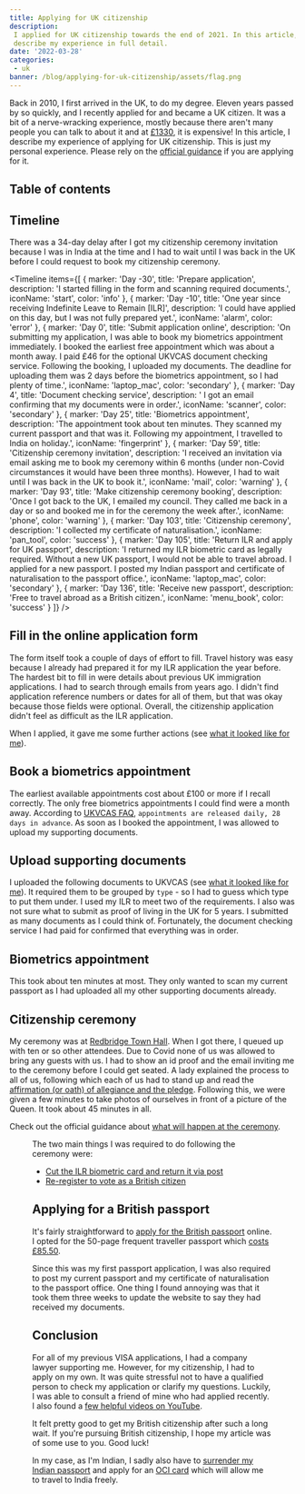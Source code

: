 ```yaml
---
title: Applying for UK citizenship
description:
 I applied for UK citizenship towards the end of 2021. In this article, I
 describe my experience in full detail.
date: '2022-03-28'
categories:
 - uk
banner: /blog/applying-for-uk-citizenship/assets/flag.png
---
```


Back in 2010, I first arrived in the UK, to do my degree. Eleven years passed by
so quickly, and I recently applied for and became a UK citizen. It was a bit of
a nerve-wracking experience, mostly because there aren't many people you can
talk to about it and at
[£1330](https://www.gov.uk/apply-citizenship-indefinite-leave-to-remain), it is
expensive! In this article, I describe my experience of applying for UK
citizenship. This is just my personal experience. Please rely on the
[official guidance](https://www.gov.uk/apply-citizenship-indefinite-leave-to-remain/how-to-apply)
if you are applying for it.

<!--more-->

## Table of contents

## Timeline

<Alert severity="info">
 There was a 34-day delay after I got my citizenship ceremony invitation because
 I was in India at the time and I had to wait until I was back in the UK before
 I could request to book my citizenship ceremony.
</Alert>

<Timeline
 items={[
  {
   marker: 'Day -30',
   title: 'Prepare application',
   description:
    'I started filling in the form and scanning required documents.',
   iconName: 'start',
   color: 'info'
  },
  {
   marker: 'Day -10',
   title: 'One year since receiving Indefinite Leave to Remain [ILR]',
   description:
    'I could have applied on this day, but I was not fully prepared yet.',
   iconName: 'alarm',
   color: 'error'
  },
  {
   marker: 'Day 0',
   title: 'Submit application online',
   description:
    'On submitting my application, I was able to book my biometrics appointment immediately. I booked the earliest free appointment which was about a month away. I paid £46 for the optional UKVCAS document checking service. Following the booking, I uploaded my documents. The deadline for uploading them was 2 days before the biometrics appointment, so I had plenty of time.',
   iconName: 'laptop_mac',
   color: 'secondary'
  },
  {
   marker: 'Day 4',
   title: 'Document checking service',
   description: ' I got an email confirming that my documents were in order.',
   iconName: 'scanner',
   color: 'secondary'
  },
  {
   marker: 'Day 25',
   title: 'Biometrics appointment',
   description:
    'The appointment took about ten minutes. They scanned my current passport and that was it. Following my appointment, I travelled to India on holiday.',
   iconName: 'fingerprint'
  },
  {
   marker: 'Day 59',
   title: 'Citizenship ceremony invitation',
   description:
    'I received an invitation via email asking me to book my ceremony within 6 months (under non-Covid circumstances it would have been three months). However, I had to wait until I was back in the UK to book it.',
   iconName: 'mail',
   color: 'warning'
  },
  {
   marker: 'Day 93',
   title: 'Make citizenship ceremony booking',
   description:
    'Once I got back to the UK, I emailed my council. They called me back in a day or so and booked me in for the ceremony the week after.',
   iconName: 'phone',
   color: 'warning'
  },
  {
   marker: 'Day 103',
   title: 'Citizenship ceremony',
   description: 'I collected my certificate of naturalisation.',
   iconName: 'pan_tool',
   color: 'success'
  },
  {
   marker: 'Day 105',
   title: 'Return ILR and apply for UK passport',
   description:
    'I returned my ILR biometric card as legally required. Without a new UK passport, I would not be able to travel abroad. I applied for a new passport. I posted my Indian passport and  certificate of naturalisation to the passport office.',
   iconName: 'laptop_mac',
   color: 'secondary'
  },
  {
   marker: 'Day 136',
   title: 'Receive new passport',
   description: 'Free to travel abroad as a British citizen.',
   iconName: 'menu_book',
   color: 'success'
  }
 ]}
/>

## Fill in the online application form

The form itself took a couple of days of effort to fill. Travel history was easy
because I already had prepared it for my ILR application the year before. The
hardest bit to fill in were details about previous UK immigration applications.
I had to search through emails from years ago. I didn't find application
reference numbers or dates for all of them, but that was okay because those
fields were optional. Overall, the citizenship application didn't feel as
difficult as the ILR application.

When I applied, it gave me some further actions (see
[what it looked like for me](/blog/applying-for-uk-citizenship/assets/citizenship-application-further-actions.png)).

## Book a biometrics appointment

The earliest available appointments cost about £100 or more if I recall
correctly. The only free biometrics appointments I could find were a month away.
According to [UKVCAS FAQ](https://www.ukvcas.co.uk/faq),
`appointments are released daily, 28 days in advance`. As soon as I booked the
appointment, I was allowed to upload my supporting documents.

## Upload supporting documents

I uploaded the following documents to UKVCAS (see
[what it looked like for me](/blog/applying-for-uk-citizenship/assets/ukvcas-docs-upload.png)).
It required them to be grouped by `type` - so I had to guess which type to put
them under. I used my ILR to meet two of the requirements. I also was not sure
what to submit as proof of living in the UK for 5 years. I submitted as many
documents as I could think of. Fortunately, the document checking service I had
paid for confirmed that everything was in order.

<Table
 columns={[
  { name: 'Requirement', key: 'req' },
  { name: 'What I submitted', key: 'submission' },
  { name: 'Document type', key: 'type' }
 ]}
 rows={[
  {
   req: 'Passport',
   submission: 'My current passport (front and back only)',
   type: 'Proof of application'
  },
  {
   req: 'Proof of living in the UK for 5 years',
   submission: `All pages for my current and previous passports, P60s for the last five years, and reference letters from my current and previous employer.`,
   type: 'Proof of identity / Travel History'
  },
  {
   req: 'Proof of freedom from immigration time restrictions',
   submission: 'ILR',
   type: 'Residence in the UK'
  },
  {
   req: 'Degree certificate to prove level of English',
   submission: 'Certificate from my UK university',
   type: 'Educational'
  },
  {
   req: 'Two referee declarations',
   submission: 'Referee letters from two of my friends',
   type: 'Sponsors / Employment'
  },
  {
   req: 'Current Biometric Residence Permit',
   submission: 'ILR',
   type: 'Residence in the UK'
  }
 ]}
/>

## Biometrics appointment

This took about ten minutes at most. They only wanted to scan my current
passport as I had uploaded all my other supporting documents already.

## Citizenship ceremony

My ceremony was at [Redbridge Town Hall](https://goo.gl/maps/SaUCGy4594BZF7Z69).
When I got there, I queued up with ten or so other attendees. Due to Covid none
of us was allowed to bring any guests with us. I had to show an id proof and the
email inviting me to the ceremony before I could get seated. A lady explained
the process to all of us, following which each of us had to stand up and read
the
[affirmation (or oath) of allegiance and the pledge](https://www.gov.uk/government/publications/british-citizenship-successful-applicants/citizenship-ceremonies-guidance-notes-english-and-welsh).
Following this, we were given a few minutes to take photos of ourselves in front
of a picture of the Queen. It took about 45 minutes in all.

Check out the official guidance about
[what will happen at the ceremony](https://www.gov.uk/government/publications/british-citizenship-successful-applicants/citizenship-ceremonies-guidance-notes-english-and-welsh#what-will-happen-at-the-ceremony).

<Figure
 src="/blog/applying-for-uk-citizenship/assets/citizenship-ceremony.png"
 size="l"
/>

The two main things I was required to do following the ceremony were:

- [Cut the ILR biometric card and return it via post](https://www.gov.uk/apply-citizenship-indefinite-leave-to-remain/after-you-get-your-certificate)
- [Re-register to vote as a British citizen](https://www.gov.uk/register-to-vote)

## Applying for a British passport

It's fairly straightforward to
[apply for the British passport](https://www.gov.uk/apply-renew-passport)
online. I opted for the 50-page frequent traveller passport which
[costs £85.50](https://www.gov.uk/passport-fees).

Since this was my first passport application, I was also required to post my
current passport and my certificate of naturalisation to the passport office.
One thing I found annoying was that it took them three weeks to update the
website to say they had received my documents.

## Conclusion

For all of my previous VISA applications, I had a company lawyer supporting me.
However, for my citizenship, I had to apply on my own. It was quite stressful
not to have a qualified person to check my application or clarify my questions.
Luckily, I was able to consult a friend of mine who had applied recently. I also
found a
[few helpful videos on YouTube](https://www.youtube.com/results?search_query=UK+citizenship+application).

It felt pretty good to get my British citizenship after such a long wait. If
you're pursuing British citizenship, I hope my article was of some use to you.
Good luck!

In my case, as I'm Indian, I sadly also have to
[surrender my Indian passport](https://www.hcilondon.gov.in/page/surrender-of-indian-passport/)
and apply for an [OCI card](https://www.hcilondon.gov.in/page/oci-card/) which
will allow me to travel to India freely.
